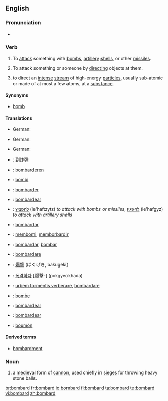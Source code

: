 ==English==

===Pronunciation===
* {{audio|en-us-bombard.ogg|Audio (US)}}

===Verb===
{{en-verb}}

# To [[attack]] something with [[bomb]]s, [[artillery]] [[shell]]s, or other [[missile]]s.
# {{figuratively}} To attack something or someone by [[directing]] objects at them.
# {{physics}} to direct an [[intense]] [[stream]] of high-energy [[particle]]s, usually sub-atomic or made of at most a few atoms, at a [[substance]].

====Synonyms====
* [[bomb]]

====Translations====
{{trans-top|To attack something with bombs, artillery shells, or other missiles.}}
* German: {{t-|de|bombardieren}}
{{trans-mid}}
{{trans-bottom}}

{{trans-top|To attack something or someone by directing objects at them.}}
* German: {{t-|de|bombardieren}}
{{trans-mid}}
{{trans-bottom}}

{{trans-top|to direct an intense stream of high-energy particles, usually sub-atomic or made of at most a few atoms, at a substance.}}
* German: {{t-|de|bombardieren}}
{{trans-mid}}
{{trans-bottom}}

{{checktrans-top}}
*{{ttbc|Chinese}}: [[到炸弹]]
*{{ttbc|Dutch}}: [[bombarderen]]
*{{ttbc|Esperanto}}: [[bombi]]
*{{ttbc|French}}: [[bombarder]]
*{{ttbc|Galician}}: [[bombardear]]
*{{ttbc|Hebrew}}: [[להפציץ]] (le'haftzytz) ''to attack with bombs or missiles'', [[להפגיז]] (le'hafgyz) ''to attack with artillery shells''
*{{ttbc|Ido}}: [[bombardar]]
*{{ttbc|Indonesian}}: [[bom|membomi]], [[borbardir|memborbardir]]
{{trans-mid}}
*{{ttbc|Interlingua}}: [[bombardar]], [[bombar]]
*{{ttbc|Italian}}: [[bombardare]]
*{{ttbc|Japanese}}: [[爆撃]] (ばくげき, bakugeki)
*{{ttbc|Korean}}: [[폭격하다]] [爆擊-] (pokgyeokhada)
*{{ttbc|Latin}}: [[urbem tormentis verberare]], [[bombardare]]
*{{ttbc|Norwegian}}: [[bombe]]
*{{ttbc|Portuguese}}: [[bombardear]]
*{{ttbc|Spanish}}: [[bombardear]]
*{{ttbc|Volapük}}: [[boumön]]
{{trans-bottom}}

====Derived terms====
* [[bombardment]]

===Noun===
{{en-noun}}

# a [[medieval]] form of [[cannon]], used chiefly in [[siege]]s for throwing heavy stone balls.

[[br:bombard]]
[[fr:bombard]]
[[io:bombard]]
[[fi:bombard]]
[[ta:bombard]]
[[te:bombard]]
[[vi:bombard]]
[[zh:bombard]]
